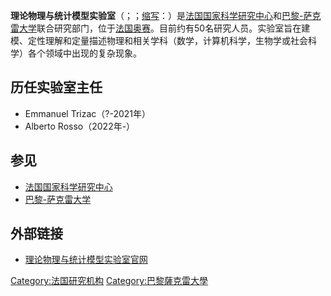 {{Infobox Laboratory
|name             = 理论物理与统计模型实验室<br/>Laboratoire de Physique Théorique et Modèles Statistiques
|image            =
|caption          = 
|motto            = 
|established      = {{Start date|1998}}
|type             = 
|budget           = 
|director         = Alberto Rosso
|faculty          = 
|staff            = 50左右
|students         = 
|alumni           = 
|city             = [[奥赛|奥赛]]
|country          = 法国
|coor             = 
|affiliations     = 
|operating_agency = 
|nobel_laureates  = 
|website          = {{URL|http://lptms.u-psud.fr/}}
|logo             =
}}
'''理论物理与统计模型实验室'''（{{lang-fr|'''Laboratoire de Physique Théorique et Modèles Statistiques'''}}；{{lang-en|'''Laboratory of Theoretical Physics and Statistical Models'''}}；[[缩写|缩写]]：{{lang|la|'''LPTMS'''}}）是[[法国国家科学研究中心|法国国家科学研究中心]]和[[巴黎-萨克雷大学|巴黎-萨克雷大学]]联合研究部门，位于[[法国|法国]][[奥赛|奥赛]]。目前约有50名研究人员。实验室旨在建模、定性理解和定量描述物理和相关学科（数学，计算机科学，生物学或社会科学）各个领域中出现的复杂现象。

== 历任实验室主任==
* Emmanuel Trizac（?-2021年）
* Alberto Rosso（2022年-）

== 参见 ==
* [[法国国家科学研究中心|法国国家科学研究中心]]
* [[巴黎-萨克雷大学|巴黎-萨克雷大学]]

== 外部链接 ==
* [http://lptms.u-psud.fr/ 理论物理与统计模型实验室官网] {{Wayback|url=http://lptms.u-psud.fr/ |date=20201002014602 }}

[[Category:法国研究机构|Category:法国研究机构]]
[[Category:巴黎薩克雷大學|Category:巴黎薩克雷大學]]